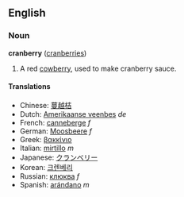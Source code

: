 ==English==

===Noun===
'''cranberry''' ([[cranberries]])
#A red [[cowberry]], used to make cranberry sauce.

====Translations====
*Chinese: [[蔓越桔]]
*Dutch: [[Amerikaanse veenbes]] ''de''
*French: [[canneberge]] ''f''
*German: [[Moosbeere]] ''f''
*Greek: [[βακκίνιο]]
*Italian: [[mirtillo]] ''m''
*Japanese: [[クランベリー]]
*Korean: [[크렌베리]]
*Russian: [[клюква]] ''f''
*Spanish: [[arándano]] ''m''